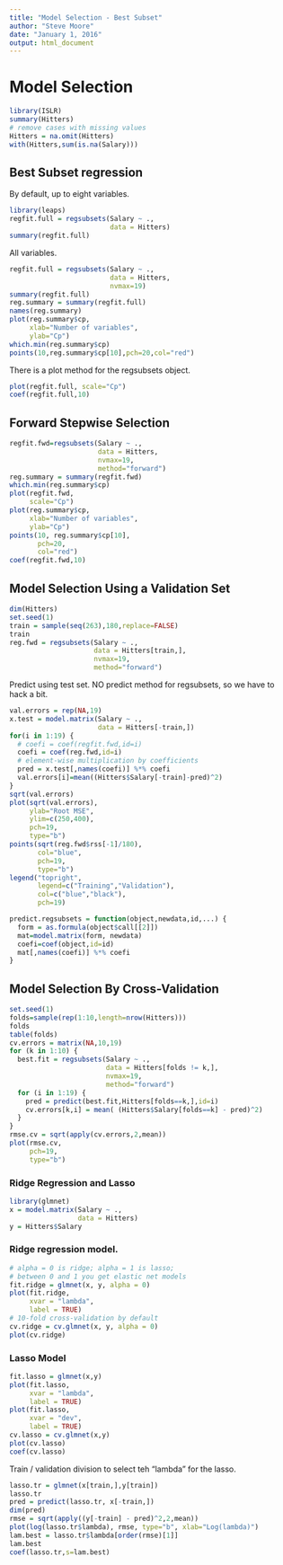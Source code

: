 ```yaml
---
title: "Model Selection - Best Subset"
author: "Steve Moore"
date: "January 1, 2016"
output: html_document
---
```


Model Selection
===============

```r
library(ISLR)
summary(Hitters)
# remove cases with missing values
Hitters = na.omit(Hitters)
with(Hitters,sum(is.na(Salary)))
```

## Best Subset regression

By default, up to eight variables.

```r
library(leaps)
regfit.full = regsubsets(Salary ~ .,
                         data = Hitters)
summary(regfit.full)
```

All variables.

```r
regfit.full = regsubsets(Salary ~ .,
                         data = Hitters,
                         nvmax=19)
summary(regfit.full)
reg.summary = summary(regfit.full)
names(reg.summary)
plot(reg.summary$cp,
     xlab="Number of variables",
     ylab="Cp")
which.min(reg.summary$cp)
points(10,reg.summary$cp[10],pch=20,col="red")
```

There is a plot method for the regsubsets object.

```r
plot(regfit.full, scale="Cp")
coef(regfit.full,10)
```

## Forward Stepwise Selection

```r
regfit.fwd=regsubsets(Salary ~ .,
                      data = Hitters,
                      nvmax=19,
                      method="forward")
reg.summary = summary(regfit.fwd)
which.min(reg.summary$cp)
plot(regfit.fwd,
     scale="Cp")
plot(reg.summary$cp,
     xlab="Number of variables",
     ylab="Cp")
points(10, reg.summary$cp[10],
       pch=20,
       col="red")
coef(regfit.fwd,10)
```

## Model Selection Using a Validation Set

```r
dim(Hitters)
set.seed(1)
train = sample(seq(263),180,replace=FALSE)
train
reg.fwd = regsubsets(Salary ~ .,
                     data = Hitters[train,],
                     nvmax=19,
                     method="forward")
```

Predict using test set.  NO predict method for regsubsets,
so we have to hack a bit.

```r
val.errors = rep(NA,19)
x.test = model.matrix(Salary ~ .,
                      data = Hitters[-train,])
for(i in 1:19) {
  # coefi = coef(regfit.fwd,id=i)
  coefi = coef(reg.fwd,id=i)
  # element-wise multiplication by coefficients
  pred = x.test[,names(coefi)] %*% coefi
  val.errors[i]=mean((Hitters$Salary[-train]-pred)^2)
}
sqrt(val.errors)
plot(sqrt(val.errors),
     ylab="Root MSE",
     ylim=c(250,400),
     pch=19,
     type="b")
points(sqrt(reg.fwd$rss[-1]/180),
       col="blue",
       pch=19,
       type="b")
legend("topright",
       legend=c("Training","Validation"),
       col=c("blue","black"),
       pch=19)

predict.regsubsets = function(object,newdata,id,...) {
  form = as.formula(object$call[[2]])
  mat=model.matrix(form, newdata)
  coefi=coef(object,id=id)
  mat[,names(coefi)] %*% coefi
}
```

## Model Selection By Cross-Validation

```r
set.seed(1)
folds=sample(rep(1:10,length=nrow(Hitters)))
folds
table(folds)
cv.errors = matrix(NA,10,19)
for (k in 1:10) {
  best.fit = regsubsets(Salary ~ .,
                        data = Hitters[folds != k,],
                        nvmax=19,
                        method="forward")
  for (i in 1:19) {
    pred = predict(best.fit,Hitters[folds==k,],id=i)
    cv.errors[k,i] = mean( (Hitters$Salary[folds==k] - pred)^2)
  }
}
rmse.cv = sqrt(apply(cv.errors,2,mean))
plot(rmse.cv,
     pch=19,
     type="b")
```

### Ridge Regression and Lasso

```r
library(glmnet)
x = model.matrix(Salary ~ ., 
                 data = Hitters)
y = Hitters$Salary
```

### Ridge regression model.

```r
# alpha = 0 is ridge; alpha = 1 is lasso; 
# between 0 and 1 you get elastic net models
fit.ridge = glmnet(x, y, alpha = 0)
plot(fit.ridge, 
     xvar = "lambda",
     label = TRUE)
# 10-fold cross-validation by default
cv.ridge = cv.glmnet(x, y, alpha = 0)
plot(cv.ridge)
```

### Lasso Model

```r
fit.lasso = glmnet(x,y)
plot(fit.lasso,
     xvar = "lambda",
     label = TRUE)
plot(fit.lasso,
     xvar = "dev",
     label = TRUE)
cv.lasso = cv.glmnet(x,y)
plot(cv.lasso)
coef(cv.lasso)
```

Train / validation division to select teh "lambda" for the lasso.
 
```r
lasso.tr = glmnet(x[train,],y[train])
lasso.tr
pred = predict(lasso.tr, x[-train,])
dim(pred)
rmse = sqrt(apply((y[-train] - pred)^2,2,mean))
plot(log(lasso.tr$lambda), rmse, type="b", xlab="Log(lambda)")
lam.best = lasso.tr$lambda[order(rmse)[1]]
lam.best
coef(lasso.tr,s=lam.best)
```





